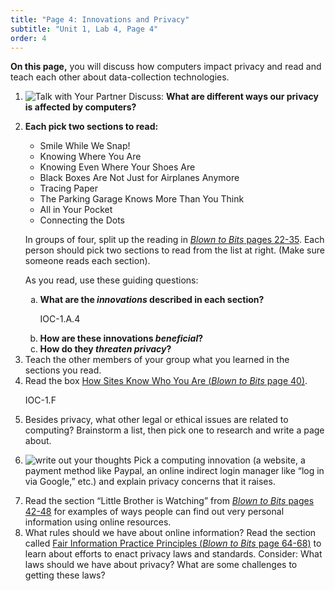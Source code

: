 ```yaml
---
title: "Page 4: Innovations and Privacy"
subtitle: "Unit 1, Lab 4, Page 4"
order: 4
---
```


::: learn
<p><strong>On this page,</strong> you will discuss how computers impact privacy and read and teach each other about data-collection technologies.</p>
:::

<div class="forYouToDo" id="first">

<ol>

<li><img src="/img/icons/talk-with-your-partner.png" title="Talk with Your Partner" alt="Talk with Your Partner" class="inline"/> Discuss: <strong>What are different ways our privacy is affected by computers?</strong></li>

<li>

::: sidenoteBig
<strong>Each pick two sections to read:</strong>

<ul>

<li>Smile While We Snap!</li>

<li>Knowing Where You Are</li>

<li>Knowing Even Where Your Shoes Are</li>

<li>Black Boxes Are Not Just for Airplanes Anymore</li>

<li>Tracing Paper</li>

<li>The Parking Garage Knows More Than You Think</li>

<li>All in Your Pocket</li>

<li>Connecting the Dots</li>

</ul>
:::

<p>In groups of four, split up the reading in <a href="http://www.bitsbook.com/wp-content/uploads/2008/12/B2B_3.pdf#page=40" target="_blank" title="Blown to Bits, Footprints and Fingerprints"><em>Blown to Bits</em> pages 22-35</a>. Each person should pick two sections to read from the list at right. (Make sure someone reads each section).</p>

As you read, use these guiding questions:

<ol type="a">

<li><strong>What are the <em>innovations</em> described in each section?</strong></li>

::: todo
IOC-1.A.4
:::

<li><strong>How are these innovations <em>beneficial</em>?</strong></li>

<li><strong>How do they <em>threaten privacy</em>?</strong></li>

</ol>

</li>

<li>Teach the other members of your group what you learned in the sections you read.</li>

<li>Read the box <a href="http://www.bitsbook.com/wp-content/uploads/2008/12/B2B_3.pdf#page=58" target="_blank" title="Blown to Bits, How Sites Know Who You Are" >How Sites Know Who You Are (<em>Blown to Bits</em> page 40)</a>.</li>

::: comment
IOC-1.F
:::

<li>Besides privacy, what other legal or ethical issues are related to computing? Brainstorm a list, then pick one to research and write a page about.</li>

<li>

<img src="/img/icons/write-out-thoughts-mini.png" alt="write out your thoughts"/> Pick a computing innovation (a website, a payment method like Paypal, an online indirect login manager like "log in via Google," etc.) and explain privacy concerns that it raises.

</ol>

</div>

::: ifTime
<ol start="7">

<li>Read the section "Little Brother is Watching" from <a href="http://www.bitsbook.com/wp-content/uploads/2008/12/B2B_3.pdf#page=60" target="_blank" title="Blown to Bits, Little Brother is Watching"><em>Blown to Bits</em> pages 42-48</a> for examples of ways people can find out very personal information using online resources.</li>

<li>What rules should we have about online information? Read the section called <a href="http://www.bitsbook.com/wp-content/uploads/2008/12/B2B_3.pdf#page=82" target="_blank" title="Blown to Bits, Fair Information Practice Principles">Fair Information Practice Principles (<em>Blown to Bits</em> page 64-68)</a> to learn about efforts to enact privacy laws and standards. Consider: What laws should we have about privacy? What are some challenges to getting these laws?</li>

</ol>
:::
